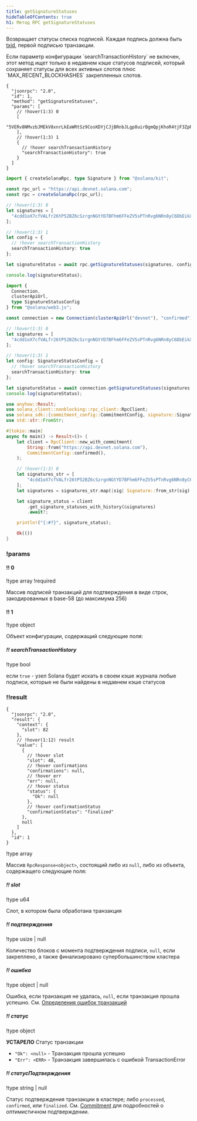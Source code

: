 ```yaml
---
title: getSignatureStatuses
hideTableOfContents: true
h1: Метод RPC getSignatureStatuses
---
```


Возвращает статусы списка подписей. Каждая подпись должна быть
[txid](/docs/references/terminology#transaction-id), первой подписью транзакции.

<Callout type="info">
  Если параметр конфигурации `searchTransactionHistory` не включен, этот метод
  ищет только в недавнем кэше статусов подписей, который сохраняет статусы для
  всех активных слотов плюс `MAX_RECENT_BLOCKHASHES` закрепленных слотов.
</Callout>

<APIMethod>

```jsonc !!request curl
{
  "jsonrpc": "2.0",
  "id": 1,
  "method": "getSignatureStatuses",
  "params": [
    // !hover(1:3) 0
    [
      "5VERv8NMvzbJMEkV8xnrLkEaWRtSz9CosKDYjCJjBRnbJLgp8uirBgmQpjKhoR4tjF3ZpRzrFmBV6UjKdiSZkQUW"
    ],
    // !hover(1:3) 1
    {
      // !hover searchTransactionHistory
      "searchTransactionHistory": true
    }
  ]
}
```

```ts !!request title="Kit"
import { createSolanaRpc, type Signature } from "@solana/kit";

const rpc_url = "https://api.devnet.solana.com";
const rpc = createSolanaRpc(rpc_url);

// !hover(1:3) 0
let signatures = [
  "4cdd1oX7cfVALfr26tP52BZ6cSzrgnNGtYD7BFhm6FFeZV5sPTnRvg6NRn8yC6DbEikXcrNChBM5vVJnTgKhGhVu" as unknown as Signature
];

// !hover(1:3) 1
let config = {
  // !hover searchTransactionHistory
  searchTransactionHistory: true
};

let signatureStatus = await rpc.getSignatureStatuses(signatures, config).send();

console.log(signatureStatus);
```

```ts !!request title="web3.js"
import {
  Connection,
  clusterApiUrl,
  type SignatureStatusConfig
} from "@solana/web3.js";

const connection = new Connection(clusterApiUrl("devnet"), "confirmed");

// !hover(1:3) 0
let signatures = [
  "4cdd1oX7cfVALfr26tP52BZ6cSzrgnNGtYD7BFhm6FFeZV5sPTnRvg6NRn8yC6DbEikXcrNChBM5vVJnTgKhGhVu"
];

// !hover(1:3) 1
let config: SignatureStatusConfig = {
  // !hover searchTransactionHistory
  searchTransactionHistory: true
};

let signatureStatus = await connection.getSignatureStatuses(signatures, config);
console.log(signatureStatus);
```

```rs !!request title="Rust"
use anyhow::Result;
use solana_client::nonblocking::rpc_client::RpcClient;
use solana_sdk::{commitment_config::CommitmentConfig, signature::Signature};
use std::str::FromStr;

#[tokio::main]
async fn main() -> Result<()> {
    let client = RpcClient::new_with_commitment(
        String::from("https://api.devnet.solana.com"),
        CommitmentConfig::confirmed(),
    );

    // !hover(1:3) 0
    let signatures_str = [
        "4cdd1oX7cfVALfr26tP52BZ6cSzrgnNGtYD7BFhm6FFeZV5sPTnRvg6NRn8yC6DbEikXcrNChBM5vVJnTgKhGhVu",
    ];
    let signatures = signatures_str.map(|sig| Signature::from_str(sig).unwrap());

    let signature_status = client
        .get_signature_statuses_with_history(&signatures)
        .await?;

    println!("{:#?}", signature_status);

    Ok(())
}
```

### !params

#### !! 0

!type array !required

Массив подписей транзакций для подтверждения в виде строк, закодированных в
base-58 (до максимума 256)

#### !! 1

!type object

Объект конфигурации, содержащий следующие поля:

##### !! searchTransactionHistory

!type bool

если `true` - узел Solana будет искать в своем кэше журнала любые подписи,
которые не были найдены в недавнем кэше статусов

### !!result

```jsonc !response
{
  "jsonrpc": "2.0",
  "result": {
    "context": {
      "slot": 82
    },
    // !hover(1:12) result
    "value": [
      {
        // !hover slot
        "slot": 48,
        // !hover confirmations
        "confirmations": null,
        // !hover err
        "err": null,
        // !hover status
        "status": {
          "Ok": null
        },
        // !hover confirmationStatus
        "confirmationStatus": "finalized"
      },
      null
    ]
  },
  "id": 1
}
```

!type array

Массив `RpcResponse<object>`, состоящий либо из `null`, либо из объекта,
содержащего следующие поля:

##### !! slot

!type u64

Слот, в котором была обработана транзакция

##### !! подтверждения

!type usize | null

Количество блоков с момента подтверждения подписи, `null`, если закреплено, а
также финализировано супербольшинством кластера

##### !! ошибка

!type object | null

Ошибка, если транзакция не удалась, `null`, если транзакция прошла успешно. См.
[Определения ошибок транзакций](https://github.com/anza-xyz/solana-sdk/blob/50dfbd088c51b7229c67d432d8c8801dafaa7904/transaction-error/src/lib.rs#L15)

##### !! статус

!type object

**УСТАРЕЛО** Статус транзакции

- `"Ok": <null>` - Транзакция прошла успешно
- `"Err": <ERR>` - Транзакция завершилась с ошибкой TransactionError

##### !! статусПодтверждения

!type string | null

Статус подтверждения транзакции в кластере; либо `processed`, `confirmed`, или
`finalized`. См. [Commitment](/docs/rpc/#configuring-state-commitment) для
подробностей о оптимистичном подтверждении.

</APIMethod>
